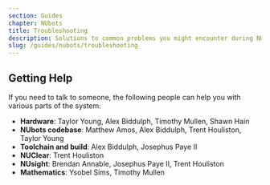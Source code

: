```yaml
---
section: Guides
chapter: NUbots
title: Troubleshooting
description: Solutions to common problems you might encounter during NUbots development.
slug: /guides/nubots/troubleshooting
---
```


## Getting Help

If you need to talk to someone, the following people can help you with various parts of the system:

- **Hardware**: Taylor Young, Alex Biddulph, Timothy Mullen, Shawn Hain
- **NUbots codebase**: Matthew Amos, Alex Biddulph, Trent Houliston, Taylor Young
- **Toolchain and build**: Alex Biddulph, Josephus Paye II
- **NUClear**: Trent Houliston
- **NUsight**: Brendan Annable, Josephus Paye II, Trent Houliston
- **Mathematics**: Ysobel Sims, Timothy Mullen
